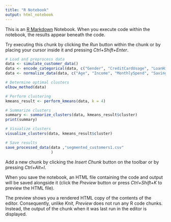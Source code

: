 ```yaml
---
title: "R Notebook"
output: html_notebook
---
```


This is an [R Markdown](http://rmarkdown.rstudio.com) Notebook. When you execute code within the notebook, the results appear beneath the code. 

Try executing this chunk by clicking the *Run* button within the chunk or by placing your cursor inside it and pressing *Ctrl+Shift+Enter*. 

```r
# Load and preprocess data
data <- simulate_customer_data()
data <- encode_categorical(data, c("Gender", "CreditCardUsage", "LoanHistory"))
data <- normalize_data(data, c("Age", "Income", "MonthlySpend", "SavingsBalance", "TransactionsPerMonth", "Tenure"))

# Determine optimal clusters
elbow_method(data)

# Perform clustering
kmeans_result <- perform_kmeans(data, k = 4)

# Summarize clusters
summary <- summarize_clusters(data, kmeans_result$cluster)
print(summary)

# Visualize clusters
visualize_clusters(data, kmeans_result$cluster)

# Save results
save_processed_data(data ,"segmented_customers1.csv"
                    )

```

Add a new chunk by clicking the *Insert Chunk* button on the toolbar or by pressing *Ctrl+Alt+I*.

When you save the notebook, an HTML file containing the code and output will be saved alongside it (click the *Preview* button or press *Ctrl+Shift+K* to preview the HTML file).

The preview shows you a rendered HTML copy of the contents of the editor. Consequently, unlike *Knit*, *Preview* does not run any R code chunks. Instead, the output of the chunk when it was last run in the editor is displayed.
